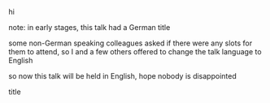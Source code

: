 

<Title>

# A more enjoyable testing experience with Jest

## adesso summIT 2019

## Tim Seckinger

<div style={{ height: '16rem' }}>
  <JestLogo />
</div>

</Title>

<Notes>

hi

note: in early stages, this talk had a German title

some non-German speaking colleagues asked if there were any slots for them to attend, so I and a few others offered to change the talk language to English

so now this talk will be held in English, hope nobody is disappointed

title

</Notes>
